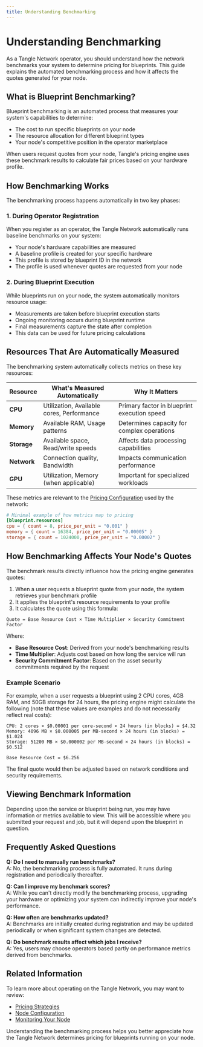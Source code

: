 ```yaml
---
title: Understanding Benchmarking
---
```


# Understanding Benchmarking

As a Tangle Network operator, you should understand how the network benchmarks your system to determine pricing for blueprints. This guide explains the automated benchmarking process and how it affects the quotes generated for your node.

## What is Blueprint Benchmarking?

Blueprint benchmarking is an automated process that measures your system's capabilities to determine:

- The cost to run specific blueprints on your node
- The resource allocation for different blueprint types
- Your node's competitive position in the operator marketplace

When users request quotes from your node, Tangle's pricing engine uses these benchmark results to calculate fair prices based on your hardware profile.

## How Benchmarking Works

The benchmarking process happens automatically in two key phases:

### 1. During Operator Registration

When you register as an operator, the Tangle Network automatically runs baseline benchmarks on your system:

- Your node's hardware capabilities are measured
- A baseline profile is created for your specific hardware
- This profile is stored by blueprint ID in the network
- The profile is used whenever quotes are requested from your node

### 2. During Blueprint Execution

While blueprints run on your node, the system automatically monitors resource usage:

- Measurements are taken before blueprint execution starts
- Ongoing monitoring occurs during blueprint runtime
- Final measurements capture the state after completion
- This data can be used for future pricing calculations

## Resources That Are Automatically Measured

The benchmarking system automatically collects metrics on these key resources:

| Resource    | What's Measured Automatically             | Why It Matters                              |
| ----------- | ----------------------------------------- | ------------------------------------------- |
| **CPU**     | Utilization, Available cores, Performance | Primary factor in blueprint execution speed |
| **Memory**  | Available RAM, Usage patterns             | Determines capacity for complex operations  |
| **Storage** | Available space, Read/write speeds        | Affects data processing capabilities        |
| **Network** | Connection quality, Bandwidth             | Impacts communication performance           |
| **GPU**     | Utilization, Memory (when applicable)     | Important for specialized workloads         |

These metrics are relevant to the [Pricing Configuration](./pricing/overview.mdx#pricing-configuration) used by the network:

```toml
# Minimal example of how metrics map to pricing
[blueprint.resources]
cpu = { count = 8, price_per_unit = "0.001" }
memory = { count = 16384, price_per_unit = "0.00005" }
storage = { count = 1024000, price_per_unit = "0.00002" }
```

## How Benchmarking Affects Your Node's Quotes

The benchmark results directly influence how the pricing engine generates quotes:

1. When a user requests a blueprint quote from your node, the system retrieves your benchmark profile
2. It applies the blueprint's resource requirements to your profile
3. It calculates the quote using this formula:

```
Quote = Base Resource Cost × Time Multiplier × Security Commitment Factor
```

Where:

- **Base Resource Cost**: Derived from your node's benchmarking results
- **Time Multiplier**: Adjusts cost based on how long the service will run
- **Security Commitment Factor**: Based on the asset security commitments required by the request

### Example Scenario

For example, when a user requests a blueprint using 2 CPU cores, 4GB RAM, and 50GB storage for 24 hours, the pricing engine might calculate the following (note that these values are examples and do not necessarily reflect real costs):

```
CPU: 2 cores × $0.00001 per core-second × 24 hours (in blocks) = $4.32
Memory: 4096 MB × $0.000005 per MB-second × 24 hours (in blocks) = $1.024
Storage: 51200 MB × $0.000002 per MB-second × 24 hours (in blocks) = $0.512

Base Resource Cost = $6.256
```

The final quote would then be adjusted based on network conditions and security requirements.

## Viewing Benchmark Information

Depending upon the service or blueprint being run, you may have information or metrics available to view. This will be accessible where you submitted your request and job, but it will depend upon the blueprint in question.

## Frequently Asked Questions

**Q: Do I need to manually run benchmarks?**  
A: No, the benchmarking process is fully automated. It runs during registration and periodically thereafter.

**Q: Can I improve my benchmark scores?**  
A: While you can't directly modify the benchmarking process, upgrading your hardware or optimizing your system can indirectly improve your node's performance.

**Q: How often are benchmarks updated?**  
A: Benchmarks are initially created during registration and may be updated periodically or when significant system changes are detected.

**Q: Do benchmark results affect which jobs I receive?**  
A: Yes, users may choose operators based partly on performance metrics derived from benchmarks.

## Related Information

To learn more about operating on the Tangle Network, you may want to review:

- [Pricing Strategies](/operators/pricing)
- [Node Configuration](/operators/node-basics)
- [Monitoring Your Node](/operators/monitoring)

Understanding the benchmarking process helps you better appreciate how the Tangle Network determines pricing for blueprints running on your node.
